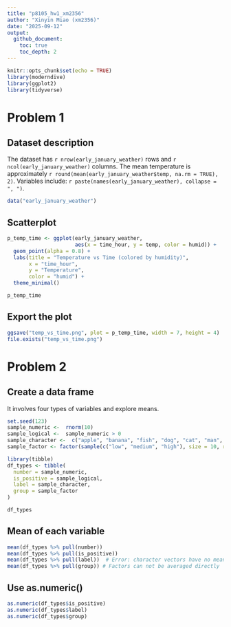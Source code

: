 ```yaml
---
title: "p8105_hw1_xm2356"
author: "Xinyin Miao (xm2356)"
date: "2025-09-12"
output: 
  github_document:
    toc: true
    toc_depth: 2
---
```


```r
knitr::opts_chunk$set(echo = TRUE)
library(moderndive)
library(ggplot2)
library(tidyverse)
```

# Problem 1

## Dataset description

The dataset has `r nrow(early_january_weather)` rows and `r ncol(early_january_weather)` columns.
The mean temperature is approximately `r round(mean(early_january_weather$temp, na.rm = TRUE), 2)`.
Variables include: `r paste(names(early_january_weather), collapse = ", ")`.

```r
data("early_january_weather")
```

## Scatterplot
```r
p_temp_time <- ggplot(early_january_weather,
                      aes(x = time_hour, y = temp, color = humid)) +
  geom_point(alpha = 0.8) +
  labs(title = "Temperature vs Time (colored by humidity)",
       x = "time_hour",
       y = "Temperature",
       color = "humid") +
  theme_minimal()

p_temp_time
```

## Export the plot
```r
ggsave("temp_vs_time.png", plot = p_temp_time, width = 7, height = 4)
file.exists("temp_vs_time.png")
```


# Problem 2

## Create a data frame
It involves four types of variables and explore means.

```r
set.seed(123)
sample_numeric <-  rnorm(10)
sample_logical <-  sample_numeric > 0
sample_character <-  c("apple", "banana", "fish", "dog", "cat", "man", "woman", "book", "store", "test")
sample_factor <- factor(sample(c("low", "medium", "high"), size = 10, replace = TRUE), levels = c("low", "medium", "high"))

library(tibble)
df_types <- tibble(
  number = sample_numeric, 
  is_positive = sample_logical,
  label = sample_character,
  group = sample_factor
)

df_types
```

## Mean of each variable

```r
mean(df_types %>% pull(number))
mean(df_types %>% pull(is_positive))
mean(df_types %>% pull(label))  # Error: character vectors have no mean
mean(df_types %>% pull(group)) # Factors can not be averaged directly

```

## Use as.numeric()

```r
as.numeric(df_types$is_positive)
as.numeric(df_types$label)
as.numeric(df_types$group)
```











